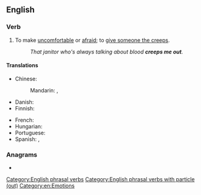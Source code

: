 ==English==

===Verb===
{{en-verb|*}}

# {{lb|en|informal|transitive}} To make [[uncomfortable]] or [[afraid]]; to [[give someone the creeps]].
#: ''That janitor who's always talking about blood '''creeps me out'''.''

====Translations====
{{trans-top|make uncomfortable}}
* Chinese:
*: Mandarin: {{t|cmn|[[讓]]……[[毛骨悚然]]}}, {{t|cmn|[[让]]……[[毛骨悚然]]|tr=ràng... máogǔsǒngrán}}
* Danish: {{t-needed|da}}
* Finnish: {{t+|fi|pelottaa}}
{{trans-mid}}
* French: {{t+|fr|flipper}}
* Hungarian: {{t|hu|[[borsódzik]] [[tőle]] [[a]] [[háta]]}}
* Portuguese: {{t-needed|pt}}
* Spanish: {{t+|es|asustar}}, {{t+|es|dar}} {{l|es|escalofríos}}
{{trans-bottom}}

===Anagrams===
* {{anagrams|en|a=ceeoprtu|outcreep}}

[[Category:English phrasal verbs]]
[[Category:English phrasal verbs with particle (out)]]
[[Category:en:Emotions]]